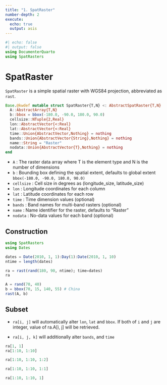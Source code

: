 ```yaml
---
title: "1. SpatRaster"
number-depth: 2
execute:
  echo: true
  output: asis
---
```


```julia
#| echo: false
#| output: false
using DocumenterQuarto
using SpatRasters
```

# SpatRaster

`SpatRaster` is a simple spatial raster with WGS84 projection, abbreviated as `rast`.

<!-- ```{julia, echo=false}
@doc(SpatRaster)
``` -->

```julia
Base.@kwdef mutable struct SpatRaster{T,N} <: AbstractSpatRaster{T,N}
  A::AbstractArray{T,N}
  b::bbox = bbox(-180.0, -90.0, 180.0, 90.0)
  cellsize::NTuple{2,Real}
  lon::AbstractVector{<:Real}
  lat::AbstractVector{<:Real}
  time::Union{AbstractVector,Nothing} = nothing
  bands::Union{AbstractVector{String},Nothing} = nothing
  name::String = "Raster"
  nodata::Union{AbstractVector{T},Nothing} = nothing
end
```

- `A`        : The raster data array where T is the element type and N is the number of dimensions
- `b`        : Bounding box defining the spatial extent, defaults to global extent `bbox(-180.0, -90.0, 180.0, 90.0)`
- `cellsize` : Cell size in degrees as (longitude_size, latitude_size)  
- `lon`      : Longitude coordinates for each column
- `lat`      : Latitude coordinates for each row
- `time`     : Time dimension values (optional)
- `bands`    : Band names for multi-band rasters (optional)
- `name`     : Name identifier for the raster, defaults to "Raster"
- `nodata`   : No-data values for each band (optional)


## Construction

```julia
using SpatRasters
using Dates

dates = Date(2010, 1, 1):Day(1):Date(2010, 1, 10)
ntime = length(dates)

ra = rast(rand(180, 90, ntime); time=dates)
ra
```

```julia
A = rand(70, 40)
b = bbox(70, 15, 140, 55) # China
rast(A, b)
```

## Subset

- `ra[i, j]` will automatically alter `lon`, `lat` and `bbox`. If both of `i` 
  and `j` are integer, value of ra.A[i, j] will be retrieved.

- `ra[i, j, k]` will additionally alter `bands`, and `time`

```julia
ra[1, 1]
ra[1:10, 1:10]
```

```julia
ra[1:10, 1:10, 1:2]
```

```julia
ra[1:10, 1:10, 1:1]
```

```julia
ra[1:10, 1:10, 1]
```
